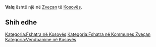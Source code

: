 {{Fshat në 
 | Emri                = Valq
 | EmriAlt                = 
 | NAME_SHORT_FORM=      
 | NAME_GENERIC=      
 | NAME_SORT_NAME_RO=      VALQ
 | FULL_NAME_RO = Valq
 | FULL_NAME_ND_RO=Valq
 | SORT_NAME_RG=VALQ
 | FULL_NAME_RG=Valq
 | FULL_NAME_ND_RG=Valq
 | SRP_NAME_SHORT_FORM=      
 | SRP_NAME_GENERIC=      
 | SRP_NAME_SORT_NAME_RO=      
 | SRP_FULL_NAME_RO = 
 | SRP_FULL_NAME_ND_RO=
 | SRP_SORT_NAME_RG=
 | SRP_FULL_NAME_RG=
 | SRP_FULL_NAME_ND_RG=
 | Emri (Rasa dhanore) = 
 | Figura              = 
 | Shteti              = Kosovo
 | Komuna              = Zveçan
 | Kodi postar         = 
 | Sipërfaqja          = 

 | Popullsia           = 

 | Regj. i popullsisë  = 
 | Dend. e popullsisë  = 
 | Faqja zyrtare       = 
 <!--- Koordinatat ----> 
 | Gjerësia            = 42.946944
 | Gjatësia            = 20.830556
 | Lartësia            = 
}}
'''Valq''' është një [[]] në [[Zveçan]] të [[Kosovës]].

<!-- == Gjeografia == -->
<!-- == Historia == -->
<!-- == Demografia == -->
== Shih edhe ==
{{Komuna Zveçan}}
{{Kosovo-Administrata-Cung}}

[[Kategoria:Fshatra në Kosovës]]
[[Kategoria:Fshatra në Kommunes Zveçan]]
[[Kategoria:Vendbanime në Kosovës]]